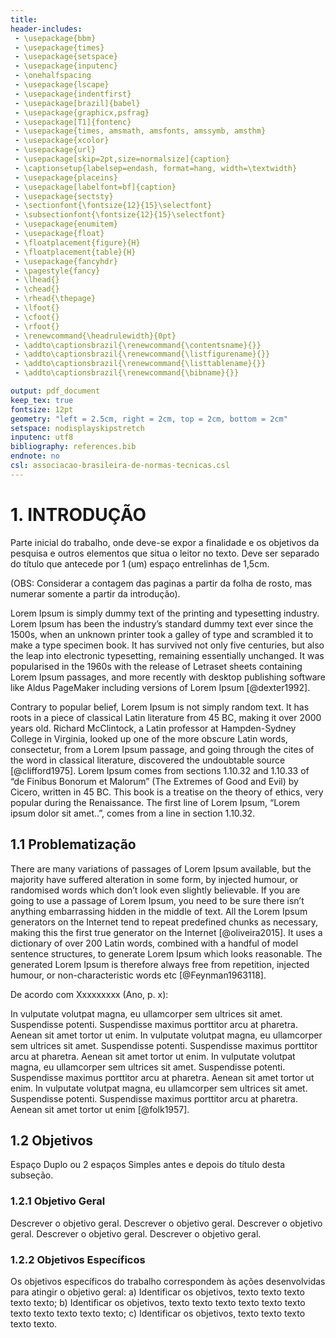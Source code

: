 ```yaml
---
title:
header-includes:
 - \usepackage{bbm}
 - \usepackage{times}
 - \usepackage{setspace}
 - \usepackage{inputenc}
 - \onehalfspacing
 - \usepackage{lscape}
 - \usepackage{indentfirst}
 - \usepackage[brazil]{babel}
 - \usepackage{graphicx,psfrag}
 - \usepackage[T1]{fontenc}
 - \usepackage{times, amsmath, amsfonts, amssymb, amsthm}
 - \usepackage{xcolor}
 - \usepackage{url}
 - \usepackage[skip=2pt,size=normalsize]{caption}
 - \captionsetup{labelsep=endash, format=hang, width=\textwidth} 
 - \usepackage{placeins}
 - \usepackage[labelfont=bf]{caption}
 - \usepackage{sectsty}
 - \sectionfont{\fontsize{12}{15}\selectfont}
 - \subsectionfont{\fontsize{12}{15}\selectfont}
 - \usepackage{enumitem}
 - \usepackage{float}
 - \floatplacement{figure}{H}
 - \floatplacement{table}{H}
 - \usepackage{fancyhdr}
 - \pagestyle{fancy}
 - \lhead{}
 - \chead{}
 - \rhead{\thepage}
 - \lfoot{}
 - \cfoot{}
 - \rfoot{}
 - \renewcommand{\headrulewidth}{0pt}
 - \addto\captionsbrazil{\renewcommand{\contentsname}{}}
 - \addto\captionsbrazil{\renewcommand{\listfigurename}{}}
 - \addto\captionsbrazil{\renewcommand{\listtablename}{}}
 - \addto\captionsbrazil{\renewcommand{\bibname}{}}

output: pdf_document
keep_tex: true
fontsize: 12pt
geometry: "left = 2.5cm, right = 2cm, top = 2cm, bottom = 2cm"
setspace: nodisplayskipstretch
inputenc: utf8
bibliography: references.bib
endnote: no
csl: associacao-brasileira-de-normas-tecnicas.csl
---
```


# 1. INTRODUÇÃO

```{=tex}
\setlength{\parindent}{1.25cm}
\setstretch{1.25}
```
Parte inicial do trabalho, onde deve-se expor a finalidade e os objetivos da pesquisa e outros elementos que situa o leitor no texto. Deve ser separado do título que antecede por 1 (um) espaço entrelinhas de 1,5cm.

(OBS: Considerar a contagem das paginas a partir da folha de rosto, mas numerar somente a partir da introdução).

Lorem Ipsum is simply dummy text of the printing and typesetting industry. Lorem Ipsum has been the industry's standard dummy text ever since the 1500s, when an unknown printer took a galley of type and scrambled it to make a type specimen book. It has survived not only five centuries, but also the leap into electronic typesetting, remaining essentially unchanged. It was popularised in the 1960s with the release of Letraset sheets containing Lorem Ipsum passages, and more recently with desktop publishing software like Aldus PageMaker including versions of Lorem Ipsum [@dexter1992].

Contrary to popular belief, Lorem Ipsum is not simply random text. It has roots in a piece of classical Latin literature from 45 BC, making it over 2000 years old. Richard McClintock, a Latin professor at Hampden-Sydney College in Virginia, looked up one of the more obscure Latin words, consectetur, from a Lorem Ipsum passage, and going through the cites of the word in classical literature, discovered the undoubtable source [@clifford1975]. Lorem Ipsum comes from sections 1.10.32 and 1.10.33 of "de Finibus Bonorum et Malorum" (The Extremes of Good and Evil) by Cicero, written in 45 BC. This book is a treatise on the theory of ethics, very popular during the Renaissance. The first line of Lorem Ipsum, "Lorem ipsum dolor sit amet..", comes from a line in section 1.10.32.

## 1.1 Problematização

There are many variations of passages of Lorem Ipsum available, but the majority have suffered alteration in some form, by injected humour, or randomised words which don't look even slightly believable. If you are going to use a passage of Lorem Ipsum, you need to be sure there isn't anything embarrassing hidden in the middle of text. All the Lorem Ipsum generators on the Internet tend to repeat predefined chunks as necessary, making this the first true generator on the Internet [@oliveira2015]. It uses a dictionary of over 200 Latin words, combined with a handful of model sentence structures, to generate Lorem Ipsum which looks reasonable. The generated Lorem Ipsum is therefore always free from repetition, injected humour, or non-characteristic words etc [@Feynman1963118].

De acordo com Xxxxxxxxx (Ano, p. x):

```{=tex}
\newenvironment{citlon}
{\vspace{0.5cm}\hfill\begin{minipage}[c]{12cm}\setstretch{1.0}\small}
{\end{minipage}\vspace{0.5cm}}
```
```{=tex}
\vspace{0.5cm}\hfill\begin{minipage}[c]{12cm}\setstretch{1.0}\small
Lorem ipsum dolor sit amet, consectetur adipiscing elit, sed do eiusmod tempor incididunt ut labore et dolore magna aliqua. Ut enim ad minim veniam, quis nostrud exercitation ullamco laboris nisi ut aliquip ex ea commodo consequat. Duis aute irure dolor in reprehenderit in voluptate velit esse cillum dolore eu fugiat nulla pariatur. (Xxxxx)
\end{minipage}\vspace{0.5cm}
```
In vulputate volutpat magna, eu ullamcorper sem ultrices sit amet. Suspendisse potenti. Suspendisse maximus porttitor arcu at pharetra. Aenean sit amet tortor ut enim. In vulputate volutpat magna, eu ullamcorper sem ultrices sit amet. Suspendisse potenti. Suspendisse maximus porttitor arcu at pharetra. Aenean sit amet tortor ut enim. In vulputate volutpat magna, eu ullamcorper sem ultrices sit amet. Suspendisse potenti. Suspendisse maximus porttitor arcu at pharetra. Aenean sit amet tortor ut enim. In vulputate volutpat magna, eu ullamcorper sem ultrices sit amet. Suspendisse potenti. Suspendisse maximus porttitor arcu at pharetra. Aenean sit amet tortor ut enim [@folk1957].

## 1.2 Objetivos

Espaço Duplo ou 2 espaços Simples antes e depois do título desta subseção.

### 1.2.1 Objetivo Geral

Descrever o objetivo geral. Descrever o objetivo geral. Descrever o objetivo geral. Descrever o objetivo geral. Descrever o objetivo geral.

### 1.2.2 Objetivos Específicos

Os objetivos específicos do trabalho correspondem às ações desenvolvidas para atingir o objetivo geral: a) Identificar os objetivos, texto texto texto texto texto; b) Identificar os objetivos, texto texto texto texto texto texto texto texto texto texto texto; c) Identificar os objetivos, texto texto texto texto texto.
